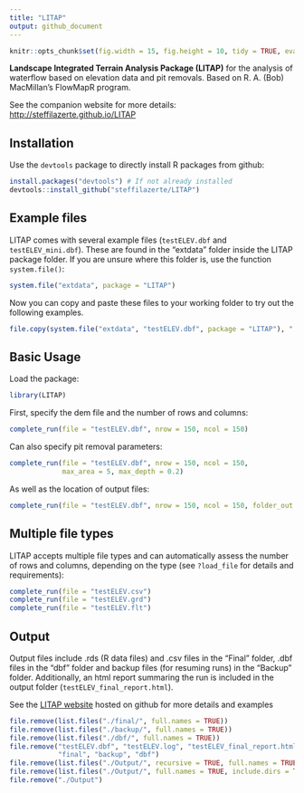 ```yaml
---
title: "LITAP"
output: github_document
---
```


```r
knitr::opts_chunk$set(fig.width = 15, fig.height = 10, tidy = TRUE, eval = TRUE)
```

__Landscape Integrated Terrain Analysis Package (LITAP)__ for the analysis of waterflow based on elevation data and pit removals. Based on R. A. (Bob) MacMillan's FlowMapR program.

See the companion website for more details: <http://steffilazerte.github.io/LITAP>

## Installation

Use the `devtools` package to directly install R packages from github:

```r
install.packages("devtools") # If not already installed
devtools::install_github("steffilazerte/LITAP") 
```

## Example files

LITAP comes with several example files (`testELEV.dbf` and `testELEV_mini.dbf`). These are found in the "extdata" folder inside the LITAP package folder. If you are unsure where this folder is, use the function `system.file()`:

```r
system.file("extdata", package = "LITAP")
```

Now you can copy and paste these files to your working folder to try out the following examples.


```r
file.copy(system.file("extdata", "testELEV.dbf", package = "LITAP"), ".")
```

## Basic Usage

Load the package:
```r
library(LITAP)
```

First, specify the dem file and the number of rows and columns:

```r
complete_run(file = "testELEV.dbf", nrow = 150, ncol = 150)
```

Can also specify pit removal parameters:

```r
complete_run(file = "testELEV.dbf", nrow = 150, ncol = 150, 
             max_area = 5, max_depth = 0.2)
```

As well as the location of output files:
```r
complete_run(file = "testELEV.dbf", nrow = 150, ncol = 150, folder_out = "./Output/")
```

## Multiple file types

LITAP accepts multiple file types and can automatically assess the number of rows and columns, depending on the type (see `?load_file` for details and requirements):

```r
complete_run(file = "testELEV.csv")
complete_run(file = "testELEV.grd")
complete_run(file = "testELEV.flt")
```


## Output

Output files include .rds (R data files) and .csv files in the "Final" folder, .dbf files in the "dbf" folder and backup files (for resuming runs) in the "Backup" folder. Additionally, an html report summaring the run is included in the output folder (`testELEV_final_report.html`).

See the [LITAP website](http://steffilazerte.github.io/LITAP/) hosted on github for more details and examples

```r
file.remove(list.files("./final/", full.names = TRUE))
file.remove(list.files("./backup/", full.names = TRUE))
file.remove(list.files("./dbf/", full.names = TRUE))
file.remove("testELEV.dbf", "testELEV.log", "testELEV_final_report.html", 
            "final", "backup", "dbf")
file.remove(list.files("./Output/", recursive = TRUE, full.names = TRUE))
file.remove(list.files("./Output/", full.names = TRUE, include.dirs = TRUE))
file.remove("./Output")
```
